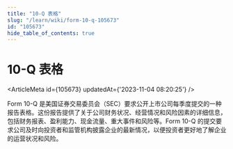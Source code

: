 ```yaml
---
title: "10-Q 表格"
slug: "/learn/wiki/form-10-q-105673"
id: "105673"
hide_table_of_contents: true
---
```



# 10-Q 表格

<ArticleMeta id={105673} updatedAt={'2023-11-04 08:20:25'} />
<div className='border-solid border-b border-t-0 my-4 border-[var(--ifm-color-gray-300)]' />

Form 10-Q 是美国证券交易委员会（SEC）要求公开上市公司每季度提交的一种报告表格。这份报告提供了关于公司财务状况、经营情况和风险因素的详细信息，包括财务报表、盈利能力、现金流量、重大事件和风险等。Form 10-Q 的提交要求公司及时向投资者和监管机构披露企业的最新情况，以便投资者更好地了解企业的运营状况和风险。
